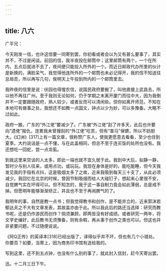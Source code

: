```yaml
---
---
---
```

title: 八六
---




广平兄：

今天刚发一信，也许这信要一同寄到罢，你初看或者会以为又有甚么要事了，其实并不，不过是闲谈。前回的信，我半夜投在邮筒中；这里邮筒有两个，一个在所内，五点后就进不去了，夜间便只能投入所外的一个。而近日邮政代办所里的伙计是新换的，满脸呆气，我觉得他连所外的一个邮筒也未必记得开，我的信不知送往总局否，所以再写几句，俟明天上午投到所内的一个邮筒里去。

我昨夜的信里是说：伏园也得惺农信，说国民政府要搬了，叫他直接上武昌去，所以他不再往广州。至于我则无论如何，仍于学期之末离开厦门而往中大，因为我倒并不一定要跟随政府，熟人较少，或者反而可以清闲些。但你如离开师范，不知在本地可有做事之处，我想还不如教一点国文，钟点以少为妙，可以多豫备。大略不过如此。

政府一搬，广东的“外江佬”要减少了。广东被“外江佬”刮了许多天，此后也许要向“遗佬”报仇，连累我未曾搜刮的“外江佬”吃苦，但有“害马”保镳，所以不妨胆大。《幻洲》[317]上有一篇文章，很称赞广东人，使我更愿意去看看，至少也住到夏季。大约说话是一点不懂，与在此盖相同，但总不至于连买饭的处所也没有。我还想吃一回蛇，尝一点龙虱。

到我这里来空谈的人太多，即此一端也就不宜久居于此。我到中大后，拟静一静，暂时少与别人往来，或用点功，或玩玩。我现在身体是好的，能吃能睡，但今天我发见我的手指有点抖，这是吸烟太多了之故，近来我吸到每天三十支了，从此必须减少。我回忆在北京的时候，曾因节制吸烟而给人大碰钉子，想起来心里很不安，自觉脾气实在坏得可以。但不知怎的，我于这一事自制力竟会如此薄弱，总是戒不掉。但愿明年能够渐渐矫正，并且也不至于再闹脾气的了。

我明年的事，自然是教一点书；但我觉得教书和创作，是不能并立的，近来郭沫若郁达夫之不大有文章发表，其故盖亦由于此。所以我此后的路还当选择：研究而教书呢，还是仍作游民而创作？倘须兼顾，即两皆没有好成绩。或者研究一两年，将文学史编好，此后教书无须豫备，则有余暇，再从事于创作之类也可以。但这也并非紧要问题，不过随便说说。

《阿Q正传》的英译本[318]已经出版了，译得似乎并不坏，但也有几个小错处。你要否？如要，当寄上，因为商务印书馆有送给我的。

写到这里，还不到五点钟，也没有什么别的事了，就此封入信封，赶今天寄出罢。

迅。十二月三日下午。